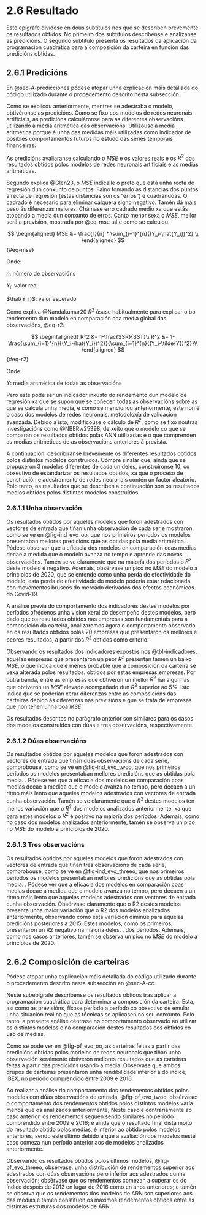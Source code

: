 # 2.6 Resultado {.unnumbered}

Este epígrafe divídese en dous subtítulos nos que se describen brevemente os resultados obtidos. No primeiro dos subtítulos descríbense e analízanse as predicións. O segundo subtítulo presenta os resultados da aplicación da programación cuadrática para a composición da carteira en función das predicións obtidas.

## 2.6.1 Predicións {#sec-predicciones}

En @sec-A-predicciones pódese atopar unha explicación máis detallada do código utilizado durante o procedemento descrito nesta subsección.

Como se explicou anteriormente, mentres se adestraba o modelo, obtivéronse as predicións. Como se fixo cos modelos de redes neuronais artificiais, as predicións calculáronse para as diferentes observacións utilizando a media aritmética das observacións. Utilizouse a media aritmética porque é unha das medidas máis utilizadas como indicador de posibles comportamentos futuros no estudo das series temporais financeiras.

As predicións avaliaranse calculando o $MSE$ e os valores reais e os $R^2$ dos resultados obtidos polos modelos de redes neuronais artificiais e as medias aritméticas.

Segundo explica @Glen23, o $MSE$ indícalle o preto que está unha recta de regresión dun conxunto de puntos. Faino tomando as distancias dos puntos á recta de regresión (estas distancias son os "erros") e cuadrándoas. O cadrado é necesario para eliminar calquera signo negativo. Tamén dá máis peso ás diferenzas maiores. Chámase erro cadrado medio xa que estás atopando a media dun conxunto de erros. Canto menor sexa o $MSE$, mellor será a previsión, mostrada por @eq-mse tal e como se calculou.

$$
\begin{aligned}
MSE &= \frac{1}{n} * \sum_{i=1}^{n}{(Y_i-\hat{Y_i})^2} \\
\end{aligned}
$$ {#eq-mse}

Onde:

::: margin
$n$: número de observacións
:::

::: margin
$Y_i$: valor real
:::

::: margin
$\hat{Y_i}$: valor esperado
:::

Como explica @Nandakumar20 $R^2$ úsase habitualmente para explicar o bo rendemento dun modelo en comparación coa media global das observacións, @eq-r2:

$$
\begin{aligned}
R^2 &= 1-\frac{SSR}{SST}\\
R^2 &= 1-\frac{\sum_{i=1}^{n}{(Y_i-\hat{Y_i})^2}}{\sum_{i=1}^{n}{(Y_i-\tilde{Y})^2}}\\
\end{aligned}
$$ {#eq-r2}

Onde:

::: margin
$\tilde{Y}$: media aritmética de todas as observacións
:::

Pero este pode ser un indicador inxusto do rendemento dun modelo de regresión xa que se supón que se coñecen todas as observacións sobre as que se calcula unha media, e como se mencionou anteriormente, este non é o caso dos modelos de redes neuronais. metodoloxía de validación avanzada. Debido a isto, modificouse o cálculo de $R^2$, como se fixo noutras investigacións como @NBERw25398, de xeito que o modelo co que se comparan os resultados obtidos polas ANN utilizadas é o que comprenden as medias aritméticas de as observacións anteriores á prevista.

A continuación, describiranse brevemente os diferentes resultados obtidos polos distintos modelos construídos. Cómpre sinalar que, aínda que se propuxeron 3 modelos diferentes de cada un deles, construíronse 10, co obxectivo de estandarizar os resultados obtidos, xa que o proceso de construción e adestramento de redes neuronais contén un factor aleatorio. Polo tanto, os resultados que se describen a continuación son os resultados medios obtidos polos distintos modelos construídos.

### 2.6.1.1 Unha observación

Os resultados obtidos por aqueles modelos que foron adestrados con vectores de entrada que tiñan unha observación de cada serie mostraron, como se ve en @fig-ind_evo_oo, que nos primeiros períodos os modelos presentaban mellores predicións que as obtidas pola media aritmética. . Pódese observar que a eficacia dos modelos en comparación coas medias decae a medida que o modelo avanza no tempo e aprende das novas observacións. Tamén se ve claramente que na maioría dos períodos o $R^2$ deste modelo é negativo. Ademais, obsérvase un pico no $MSE$ do modelo a principios de 2020, que se entende como unha perda de efectividade do modelo, esta perda de efectividade do modelo podería estar relacionada con movementos bruscos do mercado derivados dos efectos económicos. do Covid-19.

A análise previa do comportamento dos indicadores destes modelos por períodos ofrécenos unha visión xeral do desempeño destes modelos, pero dado que os resultados obtidos nas empresas son fundamentais para a composición da carteira, analizaremos agora o comportamento observado en os resultados obtidos polas 20 empresas que presentaron os mellores e peores resultados, a partir dos $R^2$ obtidos como criterio.

Observando os resultados dos indicadores expostos nos @tbl-indicadores, aquelas empresas que presentaron un peor $R^2$ presentan tamén un baixo $MSE$, o que indica que é menos probable que a composición da carteira se vexa alterada polos resultados. obtidos por estas empresas.empresas. Por outra banda, entre as empresas que obtiveron un mellor $R^2$ hai algunhas que obtiveron un $MSE$ elevado acompañado dun $R^2$ superior ao 5%. Isto indica que se poderían xerar diferenzas entre as composicións das carteiras debido ás diferenzas nas previsións e que se trata de empresas que non teñen unha boa $MSE$.

Os resultados descritos no parágrafo anterior son similares para os casos dos modelos construídos con dúas e tres observacións, respectivamente.

### 2.6.1.2 Dúas observacións

Os resultados obtidos por aqueles modelos que foron adestrados con vectores de entrada que tiñan dúas observacións de cada serie, comprobouse, como se ve en @fig-ind_evo_twoo, que nos primeiros períodos os modelos presentaban mellores predicións que as obtidas pola media. . Pódese ver que a eficacia dos modelos en comparación coas medias decae a medida que o modelo avanza no tempo, pero decaen a un ritmo máis lento que aqueles modelos adestrados con vectores de entrada cunha observación. Tamén se ve claramente que o $R^2$ destes modelos ten menos variación que o $R^2$ dos modelos analizados anteriormente, xa que para estes modelos o $R^2$ é positivo na maioría dos períodos. Ademais, como no caso dos modelos analizados anteriormente, tamén se observa un pico no $MSE$ do modelo a principios de 2020.

### 2.6.1.3 Tres observacións

Os resultados obtidos por aqueles modelos que foron adestrados con vectores de entrada que tiñan tres observacións de cada serie, comprobouse, como se ve en @fig-ind_evo_threeo, que nos primeiros períodos os modelos presentaban mellores predicións que as obtidas pola media. . Pódese ver que a eficacia dos modelos en comparación coas medias decae a medida que o modelo avanza no tempo, pero decaen a un ritmo máis lento que aqueles modelos adestrados con vectores de entrada cunha observación. Obsérvase claramente que o R2 destes modelos presenta unha maior variación que o R2 dos modelos analizados anteriormente, observando como esta variación diminúe para aquelas predicións posteriores a 2015. Estes modelos, como os primeiros, presentaron un R2 negativo na maioría deles. . dos períodos. Ademais, como nos casos anteriores, tamén se observa un pico no $MSE$ do modelo a principios de 2020.

## 2.6.2 Composición de carteiras {#sec-cc}

Pódese atopar unha explicación máis detallada do código utilizado durante o procedemento descrito nesta subsección en @sec-A-cc.

Neste subepígrafe descríbense os resultados obtidos tras aplicar a programación cuadrática para determinar a composición da carteira. Esta, así como as previsións, fíxose período a período co obxectivo de emular unha situación real na que as técnicas se aplicasen no seu conxunto. Polo tanto, a presente análise céntrase no comportamento observado ao utilizar os distintos modelos e na comparación destes resultados cos obtidos co uso de medias.

Como se pode ver en @fig-pf_evo_oo, as carteiras feitas a partir das predicións obtidas polos modelos de redes neuronais que tiñan unha observación xeralmente obtiveron mellores resultados que as carteiras feitas a partir das predicións usando a media. Obsérvase que ambos grupos de carteiras presentaron unha rendibilidade inferior á do índice, IBEX, no período comprendido entre 2009 e 2016.

Ao realizar a análise do comportamento dos rendementos obtidos polos modelos con dúas observacións de entrada, @fig-pf_evo_twoo, obsérvase: o comportamento dos rendementos obtidos polos distintos modelos varía menos que os analizados anteriormente; Neste caso e contrariamente ao caso anterior, os rendementos seguen sendo similares no período comprendido entre 2009 e 2016; e aínda que o resultado final dista moito do resultado obtido polas medias, é inferior ao obtido polos modelos anteriores, sendo este último debido a que a avaliación dos modelos neste caso comeza nun período anterior aos de modelos analizados anteriormente.

Observando os resultados obtidos polos últimos modelos, @fig-pf_evo_threeo, obsérvase: unha distribución de rendementos superior aos adestrados con dúas observacións pero inferior aos adestrados cunha observación; obsérvase que os rendementos comezan a superar os do índice despois de 2013 en lugar de 2016 como en anos anteriores; e tamén se observa que os rendementos dos modelos de ARN son superiores aos das medias e tamén constitúen os máximos rendementos obtidos entre as distintas estruturas dos modelos de ARN.
